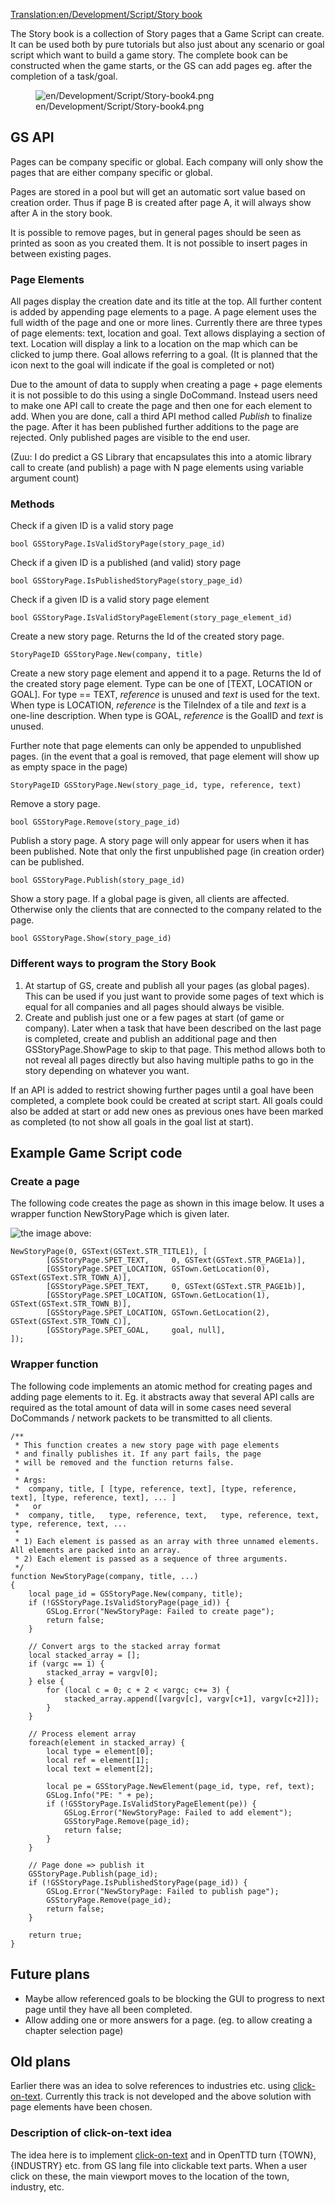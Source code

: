 [[Translation:en/Development/Script/Story book]]
{{en/Note|This page describe ongoing work that haven't been decided to go into trunk yet}}

The Story book is a collection of Story pages that a Game Script can create. It can be used both by pure tutorials but also just about any scenario or goal script which want to build a game story. The complete book can be constructed when the game starts, or the GS can add pages eg. after the completion of a task/goal.

[[File:en/Development/Script/Story-book4.png]]

== GS API ==
Pages can be company specific or global. Each company will only show the pages that are either company specific or global.

Pages are stored in a pool but will get an automatic sort value based on creation order. Thus if page B is created after page A, it will always show after A in the story book.

It is possible to remove pages, but in general pages should be seen as printed as soon as you created them. It is not possible to insert pages in between existing pages.

=== Page Elements ===
All pages display the creation date and its title at the top. All further content is added by appending page elements to a page. A page element uses the full width of the page and one or more lines. Currently there are three types of page elements: text, location and goal. Text allows displaying a section of text. Location will display a link to a location on the map which can be clicked to jump there. Goal allows referring to a goal. (It is planned that the icon next to the goal will indicate if the goal is completed or not)

Due to the amount of data to supply when creating a page + page elements it is not possible to do this using a single DoCommand. Instead users need to make one API call to create the page and then one for each element to add. When you are done, call a third API method called ''Publish'' to finalize the page. After it has been published further additions to the page are rejected. Only published pages are visible to the end user.

(Zuu: I do predict a GS Library that encapsulates this into a atomic library call to create (and publish) a page with N page elements using variable argument count)

=== Methods ===
Check if a given ID is a valid story page
 bool GSStoryPage.IsValidStoryPage(story_page_id)

Check if a given ID is a published (and valid) story page
 bool GSStoryPage.IsPublishedStoryPage(story_page_id)

Check if a given ID is a valid story page element
 bool GSStoryPage.IsValidStoryPageElement(story_page_element_id)

Create a new story page. Returns the Id of the created story page.
 StoryPageID GSStoryPage.New(company, title)

Create a new story page element and append it to a page. Returns the Id of the created story page element. Type can be one of [TEXT, LOCATION or GOAL]. For type == TEXT, ''reference'' is unused and ''text'' is used for the text. When type is LOCATION, ''reference'' is the TileIndex of a tile and ''text'' is a one-line description. When type is GOAL, ''reference'' is the GoalID and ''text'' is unused.

Further note that page elements can only be appended to unpublished pages. (in the event that a goal is removed, that page element will show up as empty space in the page)
 StoryPageID GSStoryPage.New(story_page_id, type, reference, text)

Remove a story page.
 bool GSStoryPage.Remove(story_page_id)

Publish a story page. A story page will only appear for users when it has been published. Note that only the first unpublished page (in creation order) can be published.
 bool GSStoryPage.Publish(story_page_id)

Show a story page. If a global page is given, all clients are affected. Otherwise only the clients that are connected to the company related to the page.
 bool GSStoryPage.Show(story_page_id)


=== Different ways to program the Story Book ===
# At startup of GS, create and publish all your pages (as global pages). This can be used if you just want to provide some pages of text which is equal for all companies and all pages should always be visible.
# Create and publish just one or a few pages at start (of game or company). Later when a task that have been described on the last page is completed, create and publish an additional page and then GSStoryPage.ShowPage to skip to that page. This method allows both to not reveal all pages directly but also having multiple paths to go in the story depending on whatever you want.

If an API is added to restrict showing further pages until a goal have been completed, a complete book could be created at script start. All goals could also be added at start or add new ones as previous ones have been marked as completed (to not show all goals in the goal list at start).

== Example Game Script code ==

=== Create a page ===
The following code creates the page as shown in this image below. It uses a wrapper function NewStoryPage which is given later.

[[File:en/Development/Script/Story-book4.png|the image above]]:

<pre>NewStoryPage(0, GSText(GSText.STR_TITLE1), [
		[GSStoryPage.SPET_TEXT,     0, GSText(GSText.STR_PAGE1a)],
		[GSStoryPage.SPET_LOCATION, GSTown.GetLocation(0), GSText(GSText.STR_TOWN_A)],
		[GSStoryPage.SPET_TEXT,     0, GSText(GSText.STR_PAGE1b)],
		[GSStoryPage.SPET_LOCATION, GSTown.GetLocation(1), GSText(GSText.STR_TOWN_B)],
		[GSStoryPage.SPET_LOCATION, GSTown.GetLocation(2), GSText(GSText.STR_TOWN_C)],
		[GSStoryPage.SPET_GOAL,     goal, null],
]);
</pre>

=== Wrapper function ===
The following code implements an atomic method for creating pages and adding page elements to it. Eg. it abstracts away that several API calls are required as the total amount of data will in some cases need several DoCommands / network packets to be transmitted to all clients.
<pre>/**
 * This function creates a new story page with page elements
 * and finally publishes it. If any part fails, the page
 * will be removed and the function returns false.
 *
 * Args: 
 *  company, title, [ [type, reference, text], [type, reference, text], [type, reference, text], ... ]
 *   or
 *  company, title,   type, reference, text,   type, reference, text,   type, reference, text, ...
 *
 * 1) Each element is passed as an array with three unnamed elements. All elements are packed into an array.
 * 2) Each element is passed as a sequence of three arguments.
 */
function NewStoryPage(company, title, ...)
{
	local page_id = GSStoryPage.New(company, title);
	if (!GSStoryPage.IsValidStoryPage(page_id)) {
		GSLog.Error("NewStoryPage: Failed to create page");
		return false;
	}

	// Convert args to the stacked array format
	local stacked_array = [];
	if (vargc == 1) {
		stacked_array = vargv[0];
	} else {
		for (local c = 0; c + 2 < vargc; c+= 3) {
			stacked_array.append([vargv[c], vargv[c+1], vargv[c+2]]);
		}
	}

	// Process element array
	foreach(element in stacked_array) {
		local type = element[0];
		local ref = element[1];
		local text = element[2];

		local pe = GSStoryPage.NewElement(page_id, type, ref, text);
		GSLog.Info("PE: " + pe);
		if (!GSStoryPage.IsValidStoryPageElement(pe)) {
			GSLog.Error("NewStoryPage: Failed to add element");
			GSStoryPage.Remove(page_id);
			return false;
		}
	}

	// Page done => publish it
	GSStoryPage.Publish(page_id);
	if (!GSStoryPage.IsPublishedStoryPage(page_id)) {
		GSLog.Error("NewStoryPage: Failed to publish page");
		GSStoryPage.Remove(page_id);
		return false;
	}

	return true;
}</pre>

== Future plans ==
* Maybe allow referenced goals to be blocking the GUI to progress to next page until they have all been completed.
* Allow adding one or more answers for a page. (eg. to allow creating a chapter selection page)

== Old plans ==
Earlier there was an idea to solve references to industries etc. using [[en/Development/Design Drafts/Scripts/Click on String|click-on-text]]. Currently this track is not developed and the above solution with page elements have been chosen.

=== Description of click-on-text idea ===
The idea here is to implement [[en/Development/Design Drafts/Scripts/Click on String|click-on-text]] and in OpenTTD turn {TOWN}, {INDUSTRY} etc. from GS lang file into clickable text parts. When a user click on these, the main viewport moves to the location of the town, industry, etc.